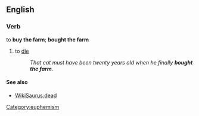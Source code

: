 ==English==

===Verb===
to '''buy the farm'''; '''bought the farm'''
#{{idiom}} to [[die]]
#:''That cat must have been twenty years old when he finally '''bought the farm'''.''
[[Category:euphemism]]

==== See also ====
* [[WikiSaurus:dead]]